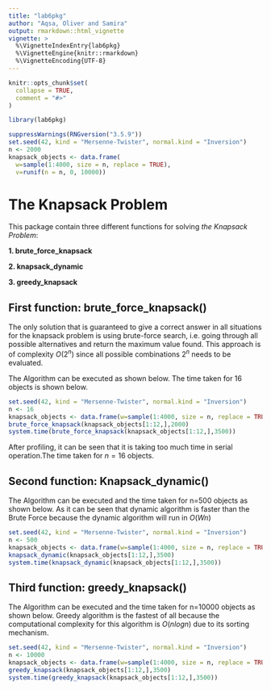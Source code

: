 ```yaml
---
title: "lab6pkg"
author: "Aqsa, Oliver and Samira"
output: rmarkdown::html_vignette
vignette: >
  %\VignetteIndexEntry{lab6pkg}
  %\VignetteEngine{knitr::rmarkdown}
  %\VignetteEncoding{UTF-8}
---
```


```r
knitr::opts_chunk$set(
  collapse = TRUE,
  comment = "#>"
)
```

```r
library(lab6pkg)
```


```r
suppressWarnings(RNGversion("3.5.9"))
set.seed(42, kind = "Mersenne-Twister", normal.kind = "Inversion")
n <- 2000
knapsack_objects <- data.frame(
  w=sample(1:4000, size = n, replace = TRUE),
  v=runif(n = n, 0, 10000))
```

# **The Knapsack Problem**

This package contain three different functions for solving _the Knapsack Problem_:

**1. brute_force_knapsack**

**2. knapsack_dynamic**

**3. greedy_knapsack**

## First function: **brute_force_knapsack()**

The only solution that is guaranteed to give a correct answer in all situations for the knapsack problem
is using brute-force search, i.e. going through all possible alternatives and return the maximum value
found. This approach is of complexity $O(2^n)$ since all possible combinations $2^n$ needs to be evaluated.


The Algorithm can be executed as shown below. The time taken for 16 objects is shown below.

```r
set.seed(42, kind = "Mersenne-Twister", normal.kind = "Inversion")
n <- 16
knapsack_objects <- data.frame(w=sample(1:4000, size = n, replace = TRUE),v=runif(n = n, 0, 10000))
brute_force_knapsack(knapsack_objects[1:12,],2000)
system.time(brute_force_knapsack(knapsack_objects[1:12,],3500))
```

<p> After profiling, it can be seen that it is taking too much time in serial operation.The time taken for $n=16$ objects. 

## Second function: **Knapsack_dynamic()**
<p> The Algorithm can be executed and the time taken for n=500 objects as shown below. As it can be seen that dynamic algorithm is  faster than the Brute Force because the dynamic algorithm will run in $O(Wn)$

```r
set.seed(42, kind = "Mersenne-Twister", normal.kind = "Inversion")
n <- 500
knapsack_objects <- data.frame(w=sample(1:4000, size = n, replace = TRUE),v=runif(n = n, 0, 10000))
knapsack_dynamic(knapsack_objects[1:12,],3500)
system.time(knapsack_dynamic(knapsack_objects[1:12,],3500))

```

## Third function: **greedy_knapsack()**
<p> The Algorithm can be executed and the time taken for n=10000 objects as shown below. Greedy algorithm is the fastest of all because the computational complexity for this algorithm is $O(nlogn)$ due to its sorting mechanism.  

```r
set.seed(42, kind = "Mersenne-Twister", normal.kind = "Inversion")
n <- 10000
knapsack_objects <- data.frame(w=sample(1:4000, size = n, replace = TRUE),v=runif(n = n, 0, 10000))
greedy_knapsack(knapsack_objects[1:12,],3500)
system.time(greedy_knapsack(knapsack_objects[1:12,],3500))
```
